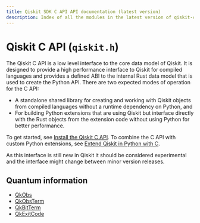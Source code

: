 ```yaml
---
title: Qiskit SDK C API API documentation (latest version)
description: Index of all the modules in the latest version of qiskit-c.
---
```


<span id="qiskit-c-api-qiskit-h" />

# Qiskit C API (`qiskit.h`)

The Qiskit C API is a low level interface to the core data model of Qiskit. It is designed to provide a high performance interface to Qiskit for compiled languages and provides a defined ABI to the internal Rust data model that is used to create the Python API. There are two expected modes of operation for the C API:

*   A standalone shared library for creating and working with Qiskit objects from compiled languages without a runtime dependency on Python, and
*   For building Python extensions that are using Qiskit but interface directly with the Rust objects from the extension code without using Python for better performance.

To get started, see [Install the Qiskit C API](/guides/install-c-api). To combine the C API with custom Python extensions, see [Extend Qiskit in Python with C](/guides/c-extension-for-python).

As this interface is still new in Qiskit it should be considered experimental and the interface might change between minor version releases.

## Quantum information

*   [QkObs](qk-obs)
*   [QkObsTerm](qk-obs-term)
*   [QkBitTerm](qk-bit-term)
*   [QkExitCode](qk-exit-code)


